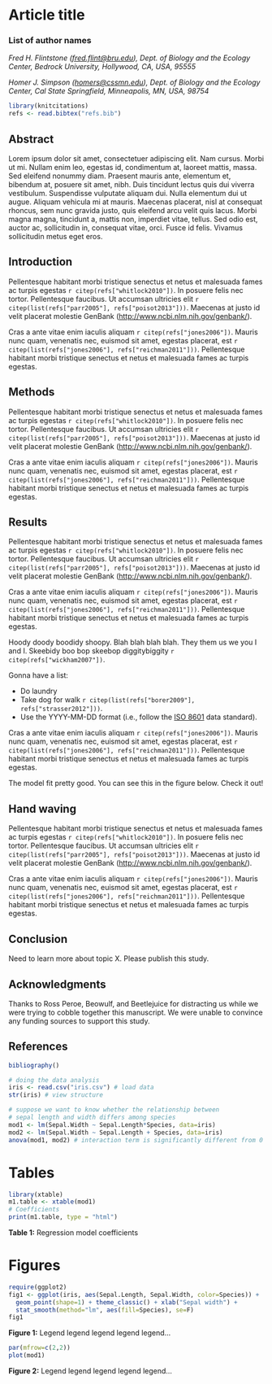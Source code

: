 Article title
=============

### List of author names

*Fred H. Flintstone ([fred.flint@bru.edu](mailto:fred.flint@bru.edu)), Dept. of Biology and the Ecology Center, Bedrock University, Hollywood, CA, USA, 95555*

*Homer J. Simpson ([homers@cssmn.edu](mailto:homers@cssmn.edu)), Dept. of Biology and the Ecology Center, Cal State Springfield, Minneapolis, MN, USA, 98754*

```r
library(knitcitations)
refs <- read.bibtex("refs.bib")
```


Abstract
--------

Lorem ipsum dolor sit amet, consectetuer adipiscing elit. 
Nam cursus. 
Morbi ut mi. 
Nullam enim leo, egestas id, condimentum at, laoreet mattis, massa. 
Sed eleifend nonummy diam. 
Praesent mauris ante, elementum et, bibendum at, posuere sit amet, nibh. 
Duis tincidunt lectus quis dui viverra vestibulum. 
Suspendisse vulputate aliquam dui. 
Nulla elementum dui ut augue. 
Aliquam vehicula mi at mauris. 
Maecenas placerat, nisl at consequat rhoncus, sem nunc gravida justo, quis eleifend arcu velit quis lacus. 
Morbi magna magna, tincidunt a, mattis non, imperdiet vitae, tellus. 
Sed odio est, auctor ac, sollicitudin in, consequat vitae, orci. 
Fusce id felis. Vivamus sollicitudin metus eget eros.

Introduction
------------

Pellentesque habitant morbi tristique senectus et netus et malesuada fames ac turpis egestas `r citep(refs["whitlock2010"])`.
In posuere felis nec tortor. Pellentesque faucibus. Ut accumsan ultricies elit `r citep(list(refs["parr2005"], refs["poisot2013"]))`.
Maecenas at justo id velit placerat molestie GenBank ([http://www.ncbi.nlm.nih.gov/genbank/](http://www.ncbi.nlm.nih.gov/genbank/)).

Cras a ante vitae enim iaculis aliquam `r citep(refs["jones2006"])`.
Mauris nunc quam, venenatis nec, euismod sit amet, egestas placerat, est `r citep(list(refs["jones2006"], refs["reichman2011"]))`.
Pellentesque habitant morbi tristique senectus et netus et malesuada fames ac turpis egestas.

Methods
-------

Pellentesque habitant morbi tristique senectus et netus et malesuada fames ac turpis egestas `r citep(refs["whitlock2010"])`.
In posuere felis nec tortor. Pellentesque faucibus. Ut accumsan ultricies elit `r citep(list(refs["parr2005"], refs["poisot2013"]))`.
Maecenas at justo id velit placerat molestie GenBank ([http://www.ncbi.nlm.nih.gov/genbank/](http://www.ncbi.nlm.nih.gov/genbank/)).

Cras a ante vitae enim iaculis aliquam `r citep(refs["jones2006"])`.
Mauris nunc quam, venenatis nec, euismod sit amet, egestas placerat, est `r citep(list(refs["jones2006"], refs["reichman2011"]))`.
Pellentesque habitant morbi tristique senectus et netus et malesuada fames ac turpis egestas.

Results
-------

Pellentesque habitant morbi tristique senectus et netus et malesuada fames ac turpis egestas `r citep(refs["whitlock2010"])`.
In posuere felis nec tortor. Pellentesque faucibus. Ut accumsan ultricies elit `r citep(list(refs["parr2005"], refs["poisot2013"]))`.
Maecenas at justo id velit placerat molestie GenBank ([http://www.ncbi.nlm.nih.gov/genbank/](http://www.ncbi.nlm.nih.gov/genbank/)).

Cras a ante vitae enim iaculis aliquam `r citep(refs["jones2006"])`.
Mauris nunc quam, venenatis nec, euismod sit amet, egestas placerat, est `r citep(list(refs["jones2006"], refs["reichman2011"]))`.
Pellentesque habitant morbi tristique senectus et netus et malesuada fames ac turpis egestas.

Hoody doody boodidy shoopy. Blah blah blah blah. They them us we you I and I. 
Skeebidy boo bop skeebop diggitybiggity `r citep(refs["wickham2007"])`.

Gonna have a list:

* Do laundry
* Take dog for walk `r citep(list(refs["borer2009"], refs["strasser2012"]))`.
* Use the YYYY-MM-DD format (i.e., follow the [ISO 8601](http://www.iso.org/iso/support/faqs/faqs_widely_used_standards/widely_used_standards_other/iso8601) data standard).

Cras a ante vitae enim iaculis aliquam `r citep(refs["jones2006"])`.
Mauris nunc quam, venenatis nec, euismod sit amet, egestas placerat, est `r citep(list(refs["jones2006"], refs["reichman2011"]))`.
Pellentesque habitant morbi tristique senectus et netus et malesuada fames ac turpis egestas.

The model fit pretty good. You can see this in the figure below. Check it out!    

Hand waving
-----------
Pellentesque habitant morbi tristique senectus et netus et malesuada fames ac turpis egestas `r citep(refs["whitlock2010"])`.
In posuere felis nec tortor. Pellentesque faucibus. Ut accumsan ultricies elit `r citep(list(refs["parr2005"], refs["poisot2013"]))`.
Maecenas at justo id velit placerat molestie GenBank ([http://www.ncbi.nlm.nih.gov/genbank/](http://www.ncbi.nlm.nih.gov/genbank/)).

Cras a ante vitae enim iaculis aliquam `r citep(refs["jones2006"])`.
Mauris nunc quam, venenatis nec, euismod sit amet, egestas placerat, est `r citep(list(refs["jones2006"], refs["reichman2011"]))`.
Pellentesque habitant morbi tristique senectus et netus et malesuada fames ac turpis egestas.

Conclusion
----------
Need to learn more about topic X. Please publish this study. 

Acknowledgments
---------------
Thanks to Ross Peroe, Beowulf, and Beetlejuice for distracting us while we were trying to cobble together this manuscript. 
We were unable to convince any funding sources to support this study. 

References
----------

```r
bibliography()
```

```r
# doing the data analysis
iris <- read.csv("iris.csv") # load data
str(iris) # view structure

# suppose we want to know whether the relationship between 
# sepal length and width differs among species
mod1 <- lm(Sepal.Width ~ Sepal.Length*Species, data=iris)
mod2 <- lm(Sepal.Width ~ Sepal.Length + Species, data=iris)
anova(mod1, mod2) # interaction term is significantly different from 0
```

# Tables


```r
library(xtable)
m1.table <- xtable(mod1)
# Coefficients
print(m1.table, type = "html")
```
**Table 1:** Regression model coefficients

# Figures

```r
require(ggplot2)
fig1 <- ggplot(iris, aes(Sepal.Length, Sepal.Width, color=Species)) + 
  geom_point(shape=1) + theme_classic() + xlab("Sepal width") +
  stat_smooth(method="lm", aes(fill=Species), se=F)
fig1
```
**Figure 1:** Legend legend legend legend legend...

```r
par(mfrow=c(2,2))
plot(mod1)
```
**Figure 2:** Legend legend legend legend legend...

